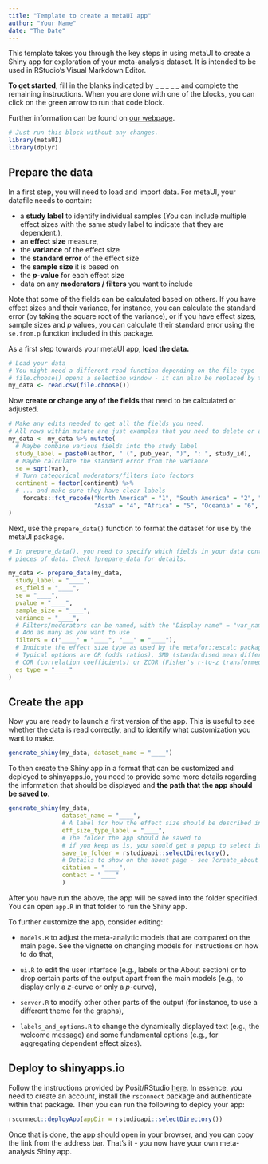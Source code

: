 ```yaml
---
title: "Template to create a metaUI app"
author: "Your Name"
date: "The Date"
---
```


This template takes you through the key steps in using metaUI to create a Shiny app for exploration of your meta-analysis dataset. It is intended to be used in RStudio's Visual Markdown Editor.

**To get started**, fill in the blanks indicated by \_ \_ \_ \_ \_ and complete the remaining instructions. When you are done with one of the blocks, you can click on the green arrow to run that code block.

Further information can be found on [our webpage](https://lukaswallrich.github.io/metaUI/).

```r
# Just run this block without any changes.
library(metaUI)
library(dplyr)
```

## Prepare the data

In a first step, you will need to load and import data. For metaUI, your datafile needs to contain:

-   a **study label** to identify individual samples (You can include multiple effect sizes with the same study label to indicate that they are dependent.),
-   an **effect size** measure,
-   the **variance** of the effect size
-   the **standard error** of the effect size
-   the **sample size** it is based on
-   the ***p*****-value** for each effect size
-   data on any **moderators / filters** you want to include

Note that some of the fields can be calculated based on others. If you have effect sizes and their variance, for instance, you can calculate the standard error (by taking the square root of the variance), or if you have effect sizes, sample sizes and *p* values, you can calculate their standard error using the `se.from.p` function included in this package.

As a first step towards your metaUI app, **load the data.**

```r
# Load your data
# You might need a different read function depending on the file type
# file.choose() opens a selection window - it can also be replaced by the filepath
my_data <- read.csv(file.choose())

```

Now **create or change any of the fields** that need to be calculated or adjusted.

```r
# Make any edits needed to get all the fields you need. 
# All rows within mutate are just examples that you need to delete or adjust
my_data <- my_data %>% mutate(
  # Maybe combine various fields into the study label
  study_label = paste0(author, " (", pub_year, ")", ": ", study_id),
  # Maybe calculate the standard error from the variance
  se = sqrt(var), 
  # Turn categorical moderators/filters into factors
  continent = factor(continent) %>% 
  # ... and make sure they have clear labels  
    forcats::fct_recode("North America" = "1", "South America" = "2", "Europe" = "3",
                        "Asia" = "4", "Africa" = "5", "Oceania" = "6", "NA" = "-999")
)

```

Next, use the `prepare_data()` function to format the dataset for use by the metaUI package.

```r
# In prepare_data(), you need to specify which fields in your data contain which 
# pieces of data. Check ?prepare_data for details.

my_data <- prepare_data(my_data,
  study_label = "____", 
  es_field = "____", 
  se = "____", 
  pvalue = "____",
  sample_size = "____",
  variance = "____", 
  # Filters/moderators can be named, with the "Display name" = "var_name" format
  # Add as many as you want to use
  filters = c("____" = "____", "___" = "____"), 
  # Indicate the effect size type as used by the metafor::escalc package
  # Typical options are OR (odds ratios), SMD (standardised mean differences, e.g., Cohen's d),
  # COR (correlation coefficients) or ZCOR (Fisher's r-to-z transformed coefficient)
  es_type = "____"
)

```

## Create the app

Now you are ready to launch a first version of the app. This is useful to see whether the data is read correctly, and to identify what customization you want to make.

```r
generate_shiny(my_data, dataset_name = "____")
```

To then create the Shiny app in a format that can be customized and deployed to shinyapps.io, you need to provide some more details regarding the information that should be displayed and **the path that the app should be saved to**.

```r
generate_shiny(my_data, 
               dataset_name = "____",
               # A label for how the effect size should be described in charts
               eff_size_type_label = "____",
               # The folder the app should be saved to 
               # if you keep as is, you should get a popup to select it when running the code
               save_to_folder = rstudioapi::selectDirectory(),
               # Details to show on the about page - see ?create_about for all options
               citation = "____",
               contact = "____"
               )
```

After you have run the above, the app will be saved into the folder specified. You can open `app.R` in that folder to run the Shiny app.

To further customize the app, consider editing:

-   `models.R` to adjust the meta-analytic models that are compared on the main page. See the vignette on changing models for instructions on how to do that,

-   `ui.R` to edit the user interface (e.g., labels or the About section) or to drop certain parts of the output apart from the main models (e.g., to display only a *z*-curve or only a *p*-curve),

-   `server.R` to modify other other parts of the output (for instance, to use a different theme for the graphs),

-   `labels_and_options.R` to change the dynamically displayed text (e.g., the welcome message) and some fundamental options (e.g., for aggregating dependent effect sizes).

## Deploy to shinyapps.io

Follow the instructions provided by Posit/RStudio [here](https://shiny.rstudio.com/articles/shinyapps.html). In essence, you need to create an account, install the `rsconnect` package and authenticate within that package. Then you can run the following to deploy your app:

```r
rsconnect::deployApp(appDir = rstudioapi::selectDirectory())
```

Once that is done, the app should open in your browser, and you can copy the link from the address bar. That's it - you now have your own meta-analysis Shiny app.
